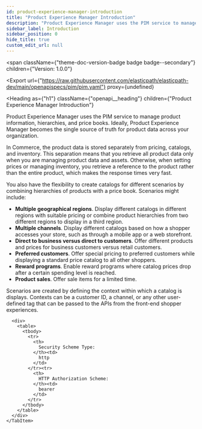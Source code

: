 ```yaml
---
id: product-experience-manager-introduction
title: "Product Experience Manager Introduction"
description: "Product Experience Manager uses the PIM service to manage product information, hierarchies, and price books. Ideally, Product Experience Manager becomes the single source of truth for product data across your organization."
sidebar_label: Introduction
sidebar_position: 0
hide_title: true
custom_edit_url: null
---
```



<span
  className={"theme-doc-version-badge badge badge--secondary"}
  children={"Version: 1.0.0"}
>
</span>

<Export
  url={"https://raw.githubusercontent.com/elasticpath/elasticpath-dev/main/openapispecs/pim/pim.yaml"}
  proxy={undefined}
>
  
</Export>

<Heading
  as={"h1"}
  className={"openapi__heading"}
  children={"Product Experience Manager Introduction"}
>
</Heading>




Product Experience Manager uses the PIM service to manage product information, hierarchies, and price books. Ideally, Product Experience Manager becomes the single source of truth for product data across your organization.

In Commerce, the product data is stored separately from pricing, catalogs, and inventory. This separation means that you retrieve all product data only when you are managing product data and assets. Otherwise, when setting prices or managing inventory, you retrieve a reference to the product rather than the entire product, which makes the response times very fast.

You also have the flexibility to create catalogs for different scenarios by combining hierarchies of products with a price book. Scenarios might include:

- **Multiple geographical regions**. Display different catalogs in different regions with suitable pricing or combine product hierarchies from two different regions to display in a third region.
- **Multiple channels**. Display different catalogs based on how a shopper accesses your store, such as through a mobile app or a web storefront.
- **Direct to business versus direct to customers**. Offer different products and prices for business customers versus retail customers.
- **Preferred customers**. Offer special pricing to preferred customers while displaying a standard price catalog to all other shoppers.
- **Reward programs**. Enable reward programs where catalog prices drop after a certain spending level is reached.
- **Product sales**. Offer sale items for a limited time.

Scenarios are created by defining the context within which a catalog is displays. Contexts can be a customer ID, a channel, or any other user-defined tag that can be passed to the APIs from the front-end shopper experiences.


<div
  style={{"marginBottom":"2rem"}}
>
  <Heading
    id={"authentication"}
    as={"h2"}
    className={"openapi-tabs__heading"}
    children={"Authentication"}
  >
  </Heading><SchemaTabs
    className={"openapi-tabs__security-schemes"}
  >
    <TabItem
      label={"HTTP: Bearer Auth"}
      value={"bearerAuth"}
    >
      
      
      
      
      <div>
        <table>
          <tbody>
            <tr>
              <th>
                Security Scheme Type:
              </th><td>
                http
              </td>
            </tr><tr>
              <th>
                HTTP Authorization Scheme:
              </th><td>
                bearer
              </td>
            </tr>
          </tbody>
        </table>
      </div>
    </TabItem>
  </SchemaTabs>
</div>
      